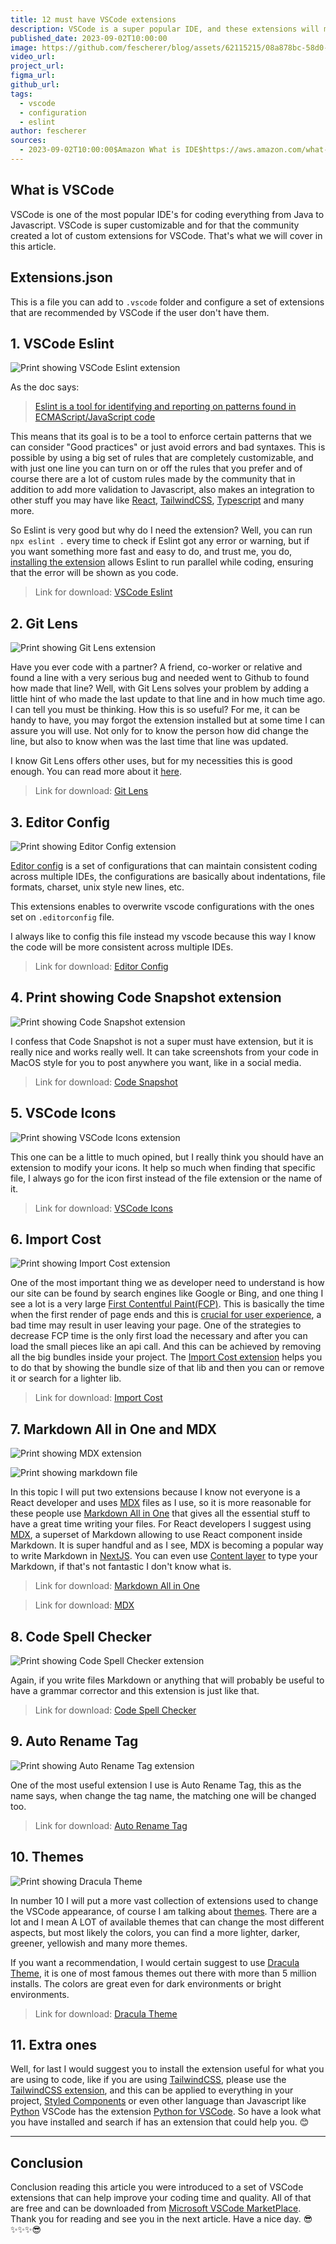 ```yaml
---
title: 12 must have VSCode extensions
description: VSCode is a super popular IDE, and these extensions will make even better!
published_date: 2023-09-02T10:00:00
image: https://github.com/fescherer/blog/assets/62115215/08a878bc-58d0-46c2-b7f7-b74599587948
video_url:
project_url:
figma_url:
github_url:
tags:
  - vscode
  - configuration
  - eslint
author: fescherer
sources:
  - 2023-09-02T10:00:00$Amazon What is IDE$https://aws.amazon.com/what-is/ide/
---
```


## What is VSCode

VSCode is one of the most popular IDE's for coding everything from Java to Javascript. VSCode is super customizable and for that the community created a lot of custom extensions for VSCode. That's what we will cover in this article.

## Extensions.json

This is a file you can add to `.vscode` folder and configure a set of extensions that are recommended by VSCode if the user don't have them.

## 1. VSCode Eslint

![Print showing VSCode Eslint extension](https://github.com/fescherer/blog/assets/62115215/be8bd7f5-b4f1-40c7-9974-290068604da3)

As the doc says:

> [Eslint is a tool for identifying and reporting on patterns found in ECMAScript/JavaScript code](https://eslint.org/docs/latest/use/getting-started)

This means that its goal is to be a tool to enforce certain patterns that we can consider "Good practices" or just avoid errors and bad syntaxes. This is possible by using a big set of rules that are completely customizable, and with just one line you can turn on or off the rules that you prefer and of course there are a lot of custom rules made by the community that in addition to add more validation to Javascript, also makes an integration to other stuff you may have like [React](https://www.npmjs.com/package/eslint-plugin-React), [TailwindCSS](https://www.npmjs.com/package/eslint-plugin-tailwindcss), [Typescript](https://typescript-eslint.io) and many more.

So Eslint is very good but why do I need the extension? Well, you can run `npx eslint .` every time to check if Eslint got any error or warning, but if you want something more fast and easy to do, and trust me, you do, [installing the extension](https://marketplace.visualstudio.com/items?itemName=dbaeumer.vscode-eslint) allows Eslint to run parallel while coding, ensuring that the error will be shown as you code.

> Link for download: [VSCode Eslint](https://marketplace.visualstudio.com/items?itemName=dbaeumer.vscode-eslint)

## 2. Git Lens

![Print showing Git Lens extension](https://github.com/fescherer/blog/assets/62115215/5a918dda-768d-40ae-b1aa-7baf01632f11)

Have you ever code with a partner? A friend, co-worker or relative and found a line with a very serious bug and needed went to Github to found how made that line? Well, with Git Lens solves your problem by adding a little hint of who made the last update to that line and in how much time ago. I can tell you must be thinking. How this is so useful? For me, it can be handy to have, you may forgot the extension installed but at some time I can assure you will use. Not only for to know the person how did change the line, but also to know when was the last time that line was updated.

I know Git Lens offers other uses, but for my necessities this is good enough. You can read more about it [here](https://www.gitkraken.com/gitlens).

> Link for download: [Git Lens](https://marketplace.visualstudio.com/items?itemName=eamodio.gitlens)

## 3. Editor Config

![Print showing Editor Config extension](https://github.com/fescherer/blog/assets/62115215/433781d2-df06-44ee-a87c-0399dd640e7e)

[Editor config](https://editorconfig.org) is a set of configurations that can maintain consistent coding across multiple IDEs, the configurations are basically about indentations, file formats, charset, unix style new lines, etc.

This extensions enables to overwrite vscode configurations with the ones set on `.editorconfig` file.

I always like to config this file instead my vscode because this way I know the code will be more consistent across multiple IDEs.

> Link for download: [Editor Config](https://marketplace.visualstudio.com/items?itemName=EditorConfig.EditorConfig)

## 4. Print showing Code Snapshot extension

![Print showing Code Snapshot extension](https://github.com/fescherer/blog/assets/62115215/9fe14a53-fdf7-4849-b417-7ad969150b72)

I confess that Code Snapshot is not a super must have extension, but it is really nice and works really well. It can take screenshots from your code in MacOS style for you to post anywhere you want, like in a social media.

> Link for download: [Code Snapshot](https://marketplace.visualstudio.com/items?itemName=robertz.code-snapshot)

## 5. VSCode Icons

![Print showing VSCode Icons extension](https://github.com/fescherer/blog/assets/62115215/f310c814-9f83-4752-a1a6-d21c8e9be2e2)

This one can be a little to much opined, but I really think you should have an extension to modify your icons. It help so much when finding that specific file, I always go for the icon first instead of the file extension or the name of it.

> Link for download: [VSCode Icons](https://marketplace.visualstudio.com/items?itemName=vscode-icons-team.vscode-icons)

## 6. Import Cost

![Print showing Import Cost extension](https://github.com/fescherer/blog/assets/62115215/80b88259-d63e-4233-b75d-32881818b14b)

One of the most important thing we as developer need to understand is how our site can be found by search engines like Google or Bing, and one thing I see a lot is a very large [First Contentful Paint(FCP)](https://web.dev/fcp).
This is basically the time when the first render of page ends and this is [crucial for user experience](https://web.dev/fcp/#what-is-a-good-fcp-score), a bad time may result in user leaving your page.
One of the strategies to decrease FCP time is the only first load the necessary and after you can load the small pieces like an api call. And this can be achieved by removing all the big bundles inside your project. The [Import Cost extension](https://marketplace.visualstudio.com/items?itemName=wix.vscode-import-cost) helps you to do that by showing the bundle size of that lib and then you can or remove it or search for a lighter lib.

> Link for download: [Import Cost](https://marketplace.visualstudio.com/items?itemName=wix.vscode-import-cost)

## 7. Markdown All in One and MDX

![Print showing MDX extension](https://github.com/fescherer/blog/assets/62115215/53dd13aa-8bef-4898-9604-45bf2d875d79)

![Print showing markdown file](https://github.com/fescherer/blog/assets/62115215/61d48f6d-a3bb-419a-bc6b-f0952582bd7d)

In this topic I will put two extensions because I know not everyone is a React developer and uses [MDX](https://marketplace.visualstudio.com/items?itemName=unifiedjs.vscode-mdx) files as I use, so it is more reasonable for these people use [Markdown All in One](https://marketplace.visualstudio.com/items?itemName=yzhang.markdown-all-in-one) that gives all the essential stuff to have a great time writing your files.
For React developers I suggest using [MDX](https://mdxjs.com), a superset of Markdown allowing to use React component inside Markdown. It is super handful and as I see, MDX is becoming a popular way to write Markdown in [NextJS](https://nextjs.org/docs/app/building-your-application/configuring/mdx). You can even use [Content layer](https://contentlayer.dev/docs/sources/files/mdx-d747e46d) to type your Markdown, if that's not fantastic I don't know what is.

> Link for download: [Markdown All in One](https://marketplace.visualstudio.com/items?itemName=yzhang.markdown-all-in-one)

> Link for download: [MDX](https://marketplace.visualstudio.com/items?itemName=unifiedjs.vscode-mdx)

## 8. Code Spell Checker

![Print showing Code Spell Checker extension](https://github.com/fescherer/blog/assets/62115215/fd817aa8-e864-4a55-98a9-8844c359cd9e)

Again, if you write files Markdown or anything that will probably be useful to have a grammar corrector and this extension is just like that.

> Link for download: [Code Spell Checker](https://marketplace.visualstudio.com/items?itemName=streetsidesoftware.code-spell-checker)

## 9. Auto Rename Tag

![Print showing Auto Rename Tag extension](https://github.com/fescherer/blog/assets/62115215/10594378-40dd-419a-8ff6-9c38c2ec95e0)

One of the most useful extension I use is Auto Rename Tag, this as the name says, when change the tag name, the matching one will be changed too.

> Link for download: [Auto Rename Tag](https://marketplace.visualstudio.com/items?itemName=formulahendry.auto-rename-tag)

## 10. Themes

![Print showing Dracula Theme](https://github.com/fescherer/blog/assets/62115215/effc88d1-7a25-40a3-b2b4-2c5f02c1d93f)

In number 10 I will put a more vast collection of extensions used to change the VSCode appearance, of course I am talking about [themes](https://vscodethemes.com/). There are a lot and I mean A LOT of available themes that can change the most different aspects, but most likely the colors, you can find a more lighter, darker, greener, yellowish and many more themes.

If you want a recommendation, I would certain suggest to use [Dracula Theme](https://marketplace.visualstudio.com/items?itemName=dracula-theme.theme-dracula), it is one of most famous themes out there with more than 5 million installs. The colors are great even for dark environments or bright environments.

> Link for download: [Dracula Theme](https://marketplace.visualstudio.com/items?itemName=dracula-theme.theme-dracula)

## 11. Extra ones

Well, for last I would suggest you to install the extension useful for what you are using to code, like if you are using [TailwindCSS](https://tailwindcss.com), please use the [TailwindCSS extension](https://marketplace.visualstudio.com/items?itemName=bradlc.vscode-tailwindcss), and this can be applied to everything in your project, [Styled Components](https://marketplace.visualstudio.com/items?itemName=styled-components.vscode-styled-components) or even other language than Javascript like [Python](https://www.python.org) VSCode has the extension [Python for VSCode](https://marketplace.visualstudio.com/items?itemName=ms-python.python).
So have a look what you have installed and search if has an extension that could help you. 😊

---

## Conclusion

Conclusion reading this article you were introduced to a set of VSCode extensions that can help improve your coding time and quality. All of that are free and can be downloaded from [Microsoft VSCode MarketPlace](https://marketplace.visualstudio.com). Thank you for reading and see you in the next article. Have a nice day. 😎✨✨✨😎
